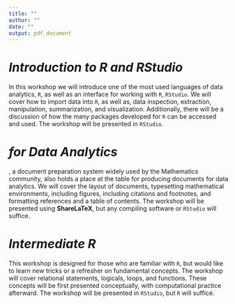 ```yaml
---
title: ""
author: ""
date: ""
output: pdf_document
---
```


# *Introduction to R and RStudio*  

In this workshop we will introduce one of the most used languages of data analytics, `R`, as well as an interface for working with `R`, `RStudio`. We will cover how to import data into `R`, as well as, data inspection, extraction, manipulation, summarization, and visualization. Additionally, there will be a discussion of how the many packages developed for `R` can be accessed and used. The workshop will be presented in `RStudio`. 

# *\LaTeX for Data Analytics*  

\LaTeX, a document preparation system widely used by the Mathematics community, also holds a place at the table for producing documents for data analytics. We will cover the layout of \LaTeX documents, typesetting mathematical environments, including figures, including citations and footnotes, and formatting references and a table of contents. The workshop will be presented using __ShareLaTeX__, but any \LaTeX compiling software or `RStudio` will suffice.   

# *Intermediate R*  

This workshop is designed for those who are familiar with `R`, but would like to learn new tricks or a refresher on fundamental concepts. The workshop will cover relational statements, logicals, loops, and functions. These concepts will be first presented conceptually, with computational practice afterward. The workshop will be presented in `RStudio`, but `R` will suffice. 


